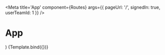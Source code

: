 
<Meta
  title='App'
  component={Routes}
  args={{ pageUrl: '/', signedIn: true, userTeamId: 1 }}
/>

# App

  <ReactRouterChanger url={args.pageUrl}>
    <Routes />
  </ReactRouterChanger>
)

<Canvas>
  <Story name='App' argTypes={{}} args={{}}>
    {Template.bind({})}
  </Story>
</Canvas>
